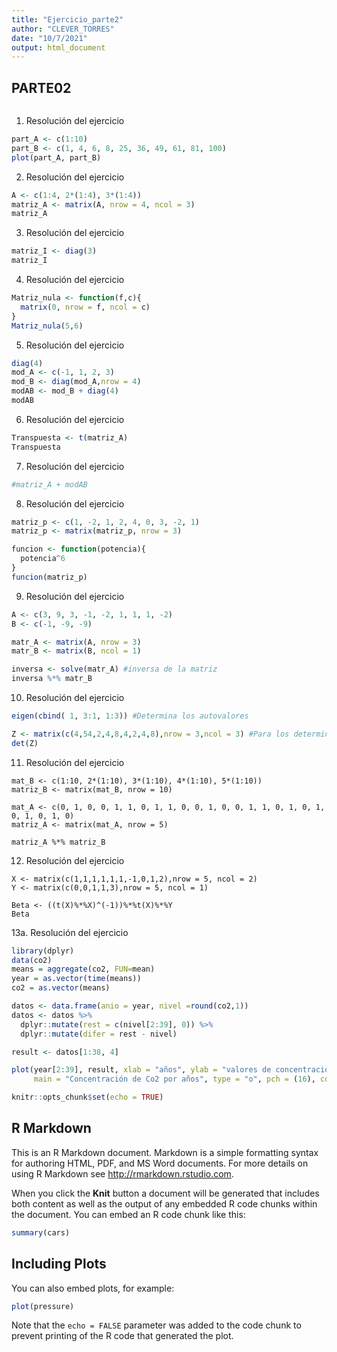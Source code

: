 ```yaml
---
title: "Ejercicio_parte2"
author: "CLEVER_TORRES"
date: "10/7/2021"
output: html_document
---
```


## PARTE02
```r

```

1. Resolución del ejercicio
```r
part_A <- c(1:10)
part_B <- c(1, 4, 6, 8, 25, 36, 49, 61, 81, 100)
plot(part_A, part_B)
```

2. Resolución del ejercicio
```r
A <- c(1:4, 2*(1:4), 3*(1:4))
matriz_A <- matrix(A, nrow = 4, ncol = 3)
matriz_A
```

3. Resolución del ejercicio
```r
matriz_I <- diag(3)
matriz_I
```

4. Resolución del ejercicio
```r
Matriz_nula <- function(f,c){
  matrix(0, nrow = f, ncol = c)
}
Matriz_nula(5,6)
```

5. Resolución del ejercicio
```r
diag(4)
mod_A <- c(-1, 1, 2, 3)
mod_B <- diag(mod_A,nrow = 4)
modAB <- mod_B + diag(4)
modAB
```

6. Resolución del ejercicio
```r
Transpuesta <- t(matriz_A)
Transpuesta
```

7. Resolución del ejercicio
```r
#matriz_A + modAB
```

8. Resolución del ejercicio
```r
matriz_p <- c(1, -2, 1, 2, 4, 0, 3, -2, 1)
matriz_p <- matrix(matriz_p, nrow = 3)

funcion <- function(potencia){
  potencia^6
}
funcion(matriz_p)
```

9. Resolución del ejercicio
```r
A <- c(3, 9, 3, -1, -2, 1, 1, 1, -2)
B <- c(-1, -9, -9)

matr_A <- matrix(A, nrow = 3)
matr_B <- matrix(B, ncol = 1)

inversa <- solve(matr_A) #inversa de la matriz
inversa %*% matr_B 
```

10. Resolución del ejercicio
```r

eigen(cbind( 1, 3:1, 1:3)) #Determina los autovalores

Z <- matrix(c(4,54,2,4,8,4,2,4,8),nrow = 3,ncol = 3) #Para los determinantes
det(Z)
```

11. Resolución del ejercicio
```{ message=FALSE, warning=FALSE}
mat_B <- c(1:10, 2*(1:10), 3*(1:10), 4*(1:10), 5*(1:10))
matriz_B <- matrix(mat_B, nrow = 10)

mat_A <- c(0, 1, 0, 0, 1, 1, 0, 1, 1, 0, 0, 1, 0, 0, 1, 1, 0, 1, 0, 1, 0, 1, 0, 1, 0)
matriz_A <- matrix(mat_A, nrow = 5)

matriz_A %*% matriz_B
```

12. Resolución del ejercicio
```{ message=FALSE, warning=FALSE}
X <- matrix(c(1,1,1,1,1,1,-1,0,1,2),nrow = 5, ncol = 2)
Y <- matrix(c(0,0,1,1,3),nrow = 5, ncol = 1)

Beta <- ((t(X)%*%X)^(-1))%*%t(X)%*%Y
Beta
```

13a. Resolución del ejercicio
```r
library(dplyr)
data(co2)
means = aggregate(co2, FUN=mean)
year = as.vector(time(means))
co2 = as.vector(means)

datos <- data.frame(anio = year, nivel =round(co2,1))
datos <- datos %>% 
  dplyr::mutate(rest = c(nivel[2:39], 0)) %>% 
  dplyr::mutate(difer = rest - nivel)

result <- datos[1:38, 4]

plot(year[2:39], result, xlab = "años", ylab = "valores de concentración", 
     main = "Concentración de Co2 por años", type = "o", pch = (16), col = "black")
```















```r
knitr::opts_chunk$set(echo = TRUE)
```

## R Markdown

This is an R Markdown document. Markdown is a simple formatting syntax for authoring HTML, PDF, and MS Word documents. For more details on using R Markdown see <http://rmarkdown.rstudio.com>.

When you click the **Knit** button a document will be generated that includes both content as well as the output of any embedded R code chunks within the document. You can embed an R code chunk like this:

```r
summary(cars)
```

## Including Plots

You can also embed plots, for example:

```r
plot(pressure)
```

Note that the `echo = FALSE` parameter was added to the code chunk to prevent printing of the R code that generated the plot.
